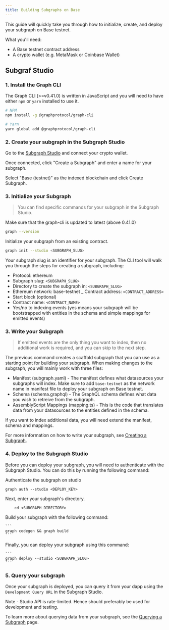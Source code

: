 ```yaml
---
title: Building Subgraphs on Base
---
```


This guide will quickly take you through how to initialize, create, and deploy your subgraph on Base testnet.

What you'll need:

-   A Base testnet contract address
-   A crypto wallet (e.g. MetaMask or Coinbase Wallet)

## Subgraf Studio

### 1.  Install the Graph CLI

The Graph CLI (>=v0.41.0) is written in JavaScript and you will need to have either `npm` or `yarn` installed to use it.

```sh
# NPM
npm install -g @graphprotocol/graph-cli

# Yarn
yarn global add @graphprotocol/graph-cli
```

### 2.  Create your subgraph in the Subgraph Studio

Go to the [Subgraph Studio](https://thegraph.com/studio/) and connect your crypto wallet.

Once connected, click "Create a Subgraph" and enter a name for your subgraph.

Select "Base (testnet)" as the indexed blockchain and click Create Subgraph.

### 3.  Initialize your Subgraph

> You can find specific commands for your subgraph in the Subgraph Studio.

Make sure that the graph-cli is updated to latest (above 0.41.0)

```sh
graph --version
```

Initialize your subgraph from an existing contract.

```sh
graph init --studio <SUBGRAPH_SLUG>
```

Your subgraph slug is an identifier for your subgraph. The CLI tool will walk you through the steps for creating a subgraph, including:

-   Protocol: ethereum
-   Subgraph slug: `<SUBGRAPH_SLUG>`
-   Directory to create the subgraph in: `<SUBGRAPH_SLUG>`
-   Ethereum network: base-testnet \_ Contract address: `<CONTRACT_ADDRESS>`
-   Start block (optional)
-   Contract name: `<CONTRACT_NAME>`
-   Yes/no to indexing events (yes means your subgraph will be bootstrapped with entities in the schema and simple mappings for emitted events)

### 3.  Write your Subgraph

> If emitted events are the only thing you want to index, then no additional work is required, and you can skip to the next step.

The previous command creates a scaffold subgraph that you can use as a starting point for building your subgraph. When making changes to the subgraph, you will mainly work with three files:

-   Manifest (subgraph.yaml) - The manifest defines what datasources your subgraphs will index. Make sure to add `base-testnet` as the network name in manifest file to deploy your subgraph on Base testnet.
-   Schema (schema.graphql) - The GraphQL schema defines what data you wish to retreive from the subgraph.
-   AssemblyScript Mappings (mapping.ts) - This is the code that translates data from your datasources to the entities defined in the schema.

If you want to index additional data, you will need extend the manifest, schema and mappings.

For more information on how to write your subgraph, see [Creating a Subgraph](/developing/creating-a-subgraph).

### 4.  Deploy to the Subgraph Studio

Before you can deploy your subgraph, you will need to authenticate with the Subgraph Studio. You can do this by running the following command:

Authenticate the subgraph on studio

```
graph auth --studio <DEPLOY_KEY>
```

Next, enter your subgraph's directory.

```
    cd <SUBGRAPH_DIRECTORY>
```

Build your subgraph with the following command:

````
```
graph codegen && graph build
```
````

Finally, you can deploy your subgraph using this command:

````
```
graph deploy --studio <SUBGRAPH_SLUG>
```
````

### 5.  Query your subgraph

Once your subgraph is deployed, you can query it from your dapp using the `Development Query URL` in the Subgraph Studio.

Note - Studio API is rate-limited. Hence should preferably be used for development and testing.

To learn more about querying data from your subgraph, see the [Querying a Subgraph](/querying/querying-the-graph) page.

